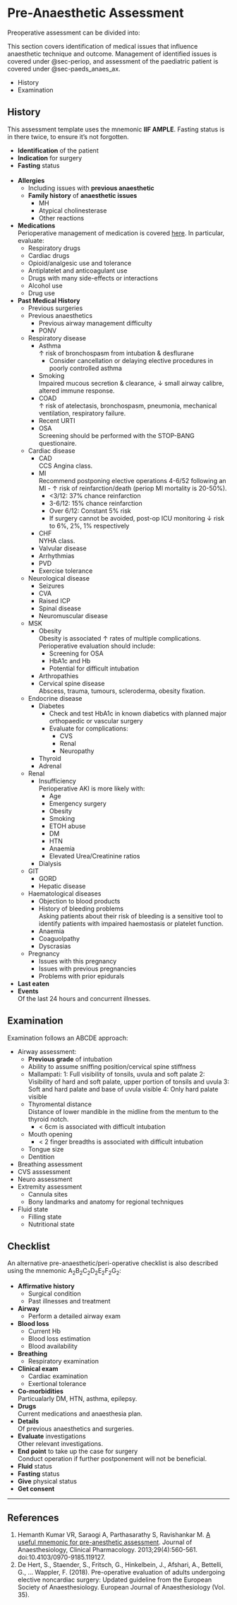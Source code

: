 # Pre-Anaesthetic Assessment {#sec-pre_anaes}

Preoperative assessment can be divided into:

:::column-margin
This section covers identification of medical issues that influence anaesthetic technique and outcome. Management of identified issues is covered under @sec-periop, and assessment of the paediatric patient is covered under @sec-paeds_anaes_ax.
:::

* History
* Examination

## History

This assessment template uses the mnemonic **IIF AMPLE**. Fasting status is in there twice, to ensure it's not forgotten.

* **Identification** of the patient
* **Indication** for surgery
* **Fasting** status\
\
* **Allergies**\
	* Including issues with **previous anaesthetic**
	* **Family history** of **anaesthetic issues**
		* MH
		* Atypical cholinesterase
		* Other reactions
* **Medications**\
Perioperative management of medication is covered [here](/anaesthesia/considerations/periop-med.md). In particular, evaluate:
	* Respiratory drugs
	* Cardiac drugs
	* Opioid/analgesic use and tolerance
	* Antiplatelet and anticoagulant use
	* Drugs with many side-effects or interactions
	* Alcohol use
	* Drug use
* **Past Medical History**
	* Previous surgeries
	* Previous anaesthetics
		* Previous airway management difficulty
		* PONV
	* Respiratory disease
		* Asthma\
		↑ risk of bronchospasm from intubation & desflurane
			* Consider cancellation or delaying elective procedures in poorly controlled asthma
		* Smoking\
		Impaired mucous secretion & clearance, ↓ small airway calibre, altered immune response.
		* COAD\
		↑ risk of atelectasis, bronchospasm, pneumonia, mechanical ventilation, respiratory failure.
		* Recent URTI
		* OSA\
		Screening should be performed with the STOP-BANG questionaire. 
	* Cardiac disease
		* CAD\
		CCS Angina class.
		* MI\
		 Recommend postponing elective operations 4-6/52 following an MI - ↑ risk of reinfarction/death (periop MI mortality is 20-50%).
		 	* <3/12: 37% chance reinfarction
		 	* 3-6/12: 15% chance reinfarction
		 	* Over 6/12: Constant 5% risk
		 	* If surgery cannot be avoided, post-op ICU monitoring ↓ risk to 6%, 2%, 1% respectively
		* CHF\
		NYHA class.
		* Valvular disease
		* Arrhythmias
		* PVD
		* Exercise tolerance
	* Neurological disease
		* Seizures
		* CVA
		* Raised ICP
		* Spinal disease
		* Neuromuscular disease
	* MSK
		* Obesity\
		Obesity is associated ↑ rates of multiple complications. Perioperative evaluation should include:
			* Screening for OSA
			* HbA1c and Hb
			* Potential for difficult intubation
		* Arthropathies
		* Cervical spine disease\
		Abscess, trauma, tumours, scleroderma, obesity fixation.
	* Endocrine disease
		* Diabetes\
			* Check and test HbA1c in known diabetics with planned major orthopaedic or vascular surgery
			* Evaluate for complications:
				* CVS
				* Renal
				* Neuropathy
		* Thyroid
		* Adrenal
	* Renal
		* Insufficiency\
		Perioperative AKI is more likely with:
			* Age
			* Emergency surgery
			* Obesity
			* Smoking
			* ETOH abuse
			* DM
			* HTN
			* Anaemia
			* Elevated Urea/Creatinine ratios
		* Dialysis
	* GIT
		* GORD
		* Hepatic disease
	* Haematological diseases
		* Objection to blood products
		* History of bleeding problems\
		Asking patients about their risk of bleeding is a sensitive tool to identify patients with impaired haemostasis or platelet function.
		* Anaemia
		* Coaguolpathy
		* Dyscrasias
	* Pregnancy
		* Issues with this pregnancy
		* Issues with previous pregnancies
		* Problems with prior epidurals
* **Last eaten**
* **Events**\
Of the last 24 hours and concurrent illnesses.


## Examination

Examination follows an ABCDE approach:

* Airway assessment:
	* **Previous grade** of intubation
	* Ability to assume sniffing position/cervical spine stiffness
	* Mallampati:
		1: Full visibility of tonsils, uvula and soft palate
		2: Visibility of hard and soft palate, upper portion of tonsils and uvula
		3: Soft and hard palate and base of uvula visible
		4: Only hard palate visible
	* Thyromental distance\
	Distance of lower mandible in the midline from the mentum to the thyroid notch.
		* < 6cm is associated with difficult intubation
	* Mouth opening
		* < 2 finger breadths is associated with difficult intubation
	* Tongue size
	* Dentition
* Breathing assessment
* CVS asssessment
* Neuro assessment
* Extremity assessment
	* Cannula sites
	* Bony landmarks and anatomy for regional techniques
* Fluid state
	* Filling state
	* Nutritional state

## Checklist

An alternative pre-anaesthetic/peri-operative checklist is also described using the mnemonic A~2~B~2~C~2~D~2~E~2~F~2~G~2~:

* **Affirmative history**
	* Surgical condition
	* Past illnesses and treatment
* **Airway**
	* Perform a detailed airway exam
* **Blood loss**
	* Current Hb
	* Blood loss estimation
	* Blood availability
* **Breathing**
	* Respiratory examination
* **Clinical exam**\
	* Cardiac examination
	* Exertional tolerance
* **Co-morbidities**\
Particualarly DM, HTN, asthma, epilepsy.
* **Drugs**\
Current medications and anaesthesia plan.
* **Details**\
Of previous anaesthetics and surgeries.
* **Evaluate** investigations\
Other relevant investigations.
* **End point** to take up the case for surgery\
Conduct operation if further postponement will not be beneficial.
* **Fluid** status
* **Fasting** status
* **Give** physical status
* **Get consent**

---

## References

1. Hemanth Kumar VR, Saraogi A, Parthasarathy S, Ravishankar M. [A useful mnemonic for pre-anesthetic assessment](https://www.ncbi.nlm.nih.gov/pmc/articles/PMC3819859/). Journal of Anaesthesiology, Clinical Pharmacology. 2013;29(4):560-561. doi:10.4103/0970-9185.119127.
2. De Hert, S., Staender, S., Fritsch, G., Hinkelbein, J., Afshari, A., Bettelli, G., … Wappler, F. (2018). Pre-operative evaluation of adults undergoing elective noncardiac surgery: Updated guideline from the European Society of Anaesthesiology. European Journal of Anaesthesiology (Vol. 35).